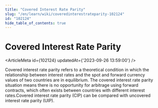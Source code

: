 ```yaml
---
title: "Covered Interest Rate Parity"
slug: "/en/learn/wiki/coveredinterestrateparity-102124"
id: "102124"
hide_table_of_contents: true
---
```



# Covered Interest Rate Parity

<ArticleMeta id={102124} updatedAt={'2023-09-26 13:59:00'} />
<div className='border-solid border-b border-t-0 my-4 border-[var(--ifm-color-gray-300)]' />

Covered interest rate parity refers to a theoretical condition in which the relationship between interest rates and the spot and forward currency values of two countries are in equilibrium. The covered interest rate parity situation means there is no opportunity for arbitrage using forward contracts, which often exists between countries with different interest rates.Covered interest rate parity (CIP) can be compared with uncovered interest rate parity (UIP).
